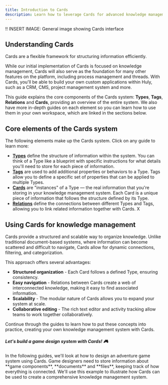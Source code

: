 ```yaml
---
title: Introduction to Cards
description: Learn how to leverage Cards for advanced knowledge management.
---
```


!! INSERT IMAGE: General image showing Cards interface

## Understanding Cards

Cards are a flexible framework for structuring information efficiently. 

While our initial implementation of Cards is focused on knowledge management, Cards will also serve as the foundation for many other features on the platform, including process management and threads. With Cards, you'll be able to build your own custom applications within Huly, such as a CRM, CMS, project management system and more.

This guide explains the core components of the Cards system: **Types**, **Tags**, **Relations** and **Cards**, providing an overview of the entire system. We also have more in-depth guides on each element so you can learn how to use them in your own workspace, which are linked in the sections below.

## Core elements of the Cards system

The following elements make up the Cards system. Click on any guide to learn more:

* [**Types**](/cards/types/types-overview) define the structure of information within the system. You can think of a Type like a blueprint with specific instructions for what details you'll need to store for each piece of information. 
* [**Tags**](/cards/tags/tags-overview) are used to add additional properties or behaviors to a Type. Tags allow you to define a specific set of properties that can be applied to multiple Types.
* [**Cards**](/cards/creating-cards) are "instances" of a Type — the real information that you're storing in your knowledge management system. Each Card is a unique piece of information that follows the structure defined by its Type.
* [**Relations**](/cards/relations/relations-overview) define the connections between different Types and Tags, allowing you to link related information together with Cards.
X
## Using Cards for knowledge management

Cards provide a structured and scalable way to organize knowledge. Unlike traditional document-based systems, where information can become scattered and difficult to navigate, Cards allow for dynamic connections, filtering, and categorization.

This approach offers several advantages:

* **Structured organization** - Each Card follows a defined Type, ensuring consistency.
* **Easy navigation** - Relations between Cards create a web of interconnected knowledge, making it easy to find associated information.
* **Scalability** - The modular nature of Cards allows you to expand your system at scale.
* **Collaborative editing** - The rich text editor and activity tracking allow teams to work together collaboratively.

Continue through the guides to learn how to put these concepts into practice, creating your own knowledge management system with Cards.

<div style={{ height: "7px" }}></div>

<div className="rounded-box">
  <h5><strong>Let's build a game design system with Cards! 🎮</strong></h5>
  <p>In the following guides, we'll look at how to design an adventure game system using Cards. Game designers need to store information about **game components**, **documents** and **files**, keeping track of how everything is connected. We'll use this example to illustrate how Cards can be used to create a comprehensive knowledge management system.</p>
</div>